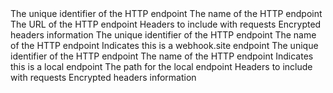 <Expandable title="HTTP endpoint">
    <ResponseField name="id" type="string" >
        The unique identifier of the HTTP endpoint
    </ResponseField>
    <ResponseField name="name" type="string" >
        The name of the HTTP endpoint
    </ResponseField>
    <ResponseField name="url" type="string" >
        The URL of the HTTP endpoint
    </ResponseField>
    <ResponseField name="headers" type="object" >
        Headers to include with requests
    </ResponseField>
    <ResponseField name="encrypted_headers" type="string" >
        Encrypted headers information
    </ResponseField>
</Expandable>

<Expandable title="webhook.site endpoint">
    <ResponseField name="id" type="string" >
    The unique identifier of the HTTP endpoint
    </ResponseField>
    <ResponseField name="name" type="string" >
        The name of the HTTP endpoint
    </ResponseField>
    <ResponseField name="webhook.site" type="boolean" >
        Indicates this is a webhook.site endpoint
    </ResponseField>
</Expandable>

<Expandable title="local endpoint">
    <ResponseField name="id" type="string" >
        The unique identifier of the HTTP endpoint
    </ResponseField>
    <ResponseField name="name" type="string" >
        The name of the HTTP endpoint
    </ResponseField>
    <ResponseField name="local" type="boolean" >
        Indicates this is a local endpoint
    </ResponseField>
    <ResponseField name="path" type="string" >
        The path for the local endpoint
    </ResponseField>
    <ResponseField name="headers" type="object" >
        Headers to include with requests
    </ResponseField>
    <ResponseField name="encrypted_headers" type="string" >
        Encrypted headers information
    </ResponseField>
</Expandable>